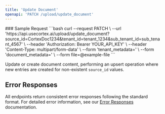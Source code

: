 ```yaml
---
title: 'Update Document'
openapi: 'PATCH /upload/update_document'
---
```



<Panel>
  <TableOfContents />
</Panel>
<TryIt />
### Sample Request
```bash
curl --request PATCH \
  --url 'https://api.usecortex.ai/upload/update_document?source_id=CortexDoc1234&tenant_id=tenant_1234&sub_tenant_id=sub_tenant_4567' \
  --header 'Authorization: Bearer YOUR_API_KEY' \
  --header 'Content-Type: multipart/form-data' \
  --form 'tenant_metadata=<string>' \
  --form 'document_metadata=<string>' \
  --form file=@example-file
  ```


Update or create document content, performing an upsert operation where new entries are created for non-existent `source_id` values.


## Error Responses

All endpoints return consistent error responses following the standard format. For detailed error information, see our [Error Responses](/api-reference/error-responses) documentation.

